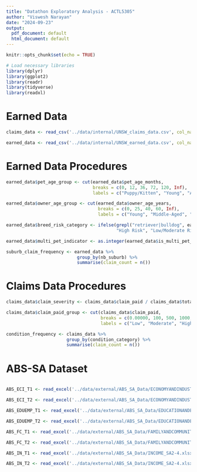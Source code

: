 ```yaml
---
title: "Datathon Exploratory Analysis - ACTL5305"
author: "Viswesh Narayan"
date: "2024-09-23"
output:
  pdf_document: default
  html_document: default
---
```


```r
knitr::opts_chunk$set(echo = TRUE)
```

```r
# Load necessary libraries
library(dplyr)
library(ggplot2)
library(readr)
library(tidyverse)
library(readxl)

```

# Earned Data

```r
claims_data <- read_csv('../data/internal/UNSW_claims_data.csv', col_names = TRUE)

earned_data <- read_csv('../data/internal/UNSW_earned_data.csv', col_names = TRUE)

```

# Earned Data Procedures

```r

earned_data$pet_age_group <- cut(earned_data$pet_age_months, 
                                 breaks = c(0, 12, 36, 72, 120, Inf), 
                                 labels = c("Puppy/Kitten", "Young", "Adult", "Senior", "Very Senior"))

```

```r

earned_data$owner_age_group <- cut(earned_data$owner_age_years, 
                                   breaks = c(0, 25, 40, 60, Inf), 
                                   labels = c("Young", "Middle-Aged", "Senior", "Elderly"))

```

```r

earned_data$breed_risk_category <- ifelse(grepl("retriever|bulldog", earned_data$nb_breed_name_unique, ignore.case = TRUE), 
                                          "High Risk", "Low/Moderate Risk")

earned_data$multi_pet_indicator <- as.integer(earned_data$is_multi_pet_plan)


```

```r

suburb_claim_frequency <- earned_data %>% 
                           group_by(nb_suburb) %>% 
                           summarise(claim_count = n())

```

# Claims Data Procedures

```r
claims_data$claim_severity <- claims_data$claim_paid / claims_data$total_claim_amount

claims_data$claim_paid_group <- cut(claims_data$claim_paid, 
                                    breaks = c(0.00000, 100, 500, 1000, Inf), 
                                    labels = c("Low", "Moderate", "High", "Very High"))


```

```r

condition_frequency <- claims_data %>% 
                       group_by(condition_category) %>% 
                       summarise(claim_count = n())


```

# ABS-SA Dataset


```r

```

```r
ABS_ECI_T1 <- read_excel('../data/external/ABS_SA_Data/ECONOMYANDINDUSTRY.xlsx', sheet = "Table 1")

ABS_ECI_T2 <- read_excel('../data/external/ABS_SA_Data/ECONOMYANDINDUSTRY.xlsx', sheet = "Table 2")
```

```r
ABS_EDUEMP_T1 <- read_excel('../data/external/ABS_SA_Data/EDUCATIONANDEMPLOYMENT_SA2-4.xlsx', sheet = "Table 1")

ABS_EDUEMP_T2 <- read_excel('../data/external/ABS_SA_Data/EDUCATIONANDEMPLOYMENT_SA2-4.xlsx', sheet = "Table 2")
```

```r
ABS_FC_T1 <- read_excel('../data/external/ABS_SA_Data/FAMILYANDCOMMUNITY_SA2-4.xlsx', sheet = "Table 1")

ABS_FC_T2 <- read_excel('../data/external/ABS_SA_Data/FAMILYANDCOMMUNITY_SA2-4.xlsx', sheet = "Table 2")
```

```r
ABS_IN_T1 <- read_excel('../data/external/ABS_SA_Data/INCOME_SA2-4.xlsx', sheet = "Table 1")

ABS_IN_T2 <- read_excel('../data/external/ABS_SA_Data/INCOME_SA2-4.xlsx', sheet = "Table 2")
```
